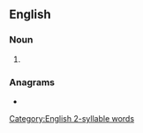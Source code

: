 ==English==
[[Category:English 2-syllable words]]

===Noun===
{{head|en|noun plural form}}

# {{plural of|agate|lang=en}}

===Anagrams===
* {{l|en|Tagesa}}